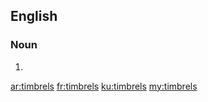 ==English==

===Noun===
{{head|en|plural}}

# {{plural of|timbrel|lang=en|nocat=1}}

[[ar:timbrels]]
[[fr:timbrels]]
[[ku:timbrels]]
[[my:timbrels]]